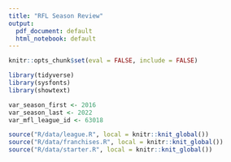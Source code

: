 ```yaml
---
title: "RFL Season Review"
output:
  pdf_document: default
  html_notebook: default
---
```


```r
knitr::opts_chunk$set(eval = FALSE, include = FALSE)
```

```r
library(tidyverse)
library(sysfonts)
library(showtext)
```

```r
var_season_first <- 2016
var_season_last <- 2022
var_mfl_league_id <- 63018
```

```r
source("R/data/league.R", local = knitr::knit_global())
source("R/data/franchises.R", local = knitr::knit_global())
source("R/data/starter.R", local = knitr::knit_global())
```